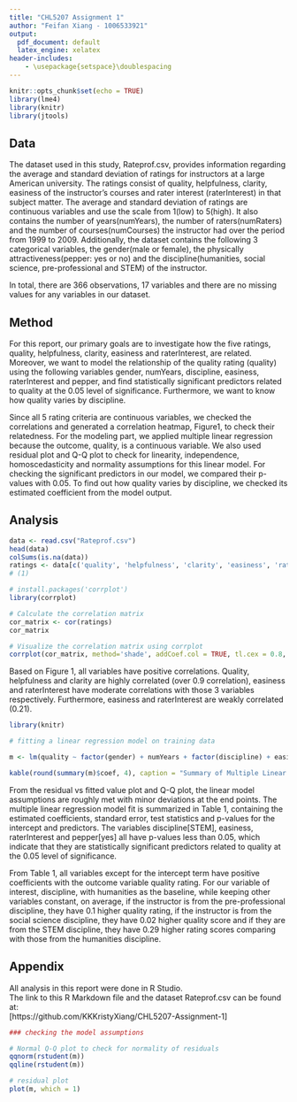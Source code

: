 ```yaml
---
title: "CHL5207 Assignment 1"
author: "Feifan Xiang - 1006533921"
output:
  pdf_document: default
  latex_engine: xelatex
header-includes:
    - \usepackage{setspace}\doublespacing
---
```


```r
knitr::opts_chunk$set(echo = TRUE)
library(lme4)
library(knitr)
library(jtools)
```

## Data

The dataset used in this study, Rateprof.csv, provides information regarding the average and standard deviation of ratings for instructors at a large American university. The ratings consist of quality, helpfulness, clarity, easiness of the instructor’s courses and rater interest (raterInterest) in that subject matter. The average and standard deviation of ratings are continuous variables and use the scale from 1(low) to 5(high). It also contains the number of years(numYears), the number of raters(numRaters) and the number of courses(numCourses) the instructor had over the period from 1999 to 2009. Additionally, the dataset contains the following 3 categorical variables, the gender(male or female), the physically attractiveness(pepper: yes or no) and the discipline(humanities, social science, pre-professional and STEM) of the instructor.

In total, there are 366 observations, 17 variables and there are no missing values for any variables in our dataset.


## Method
For this report, our primary goals are to investigate how the five ratings, quality, helpfulness, clarity, easiness and raterInterest, are related. Moreover, we want to model the relationship of the quality rating (quality) using the following variables gender, numYears, discipline, easiness, raterInterest and pepper, and find statistically significant predictors related to quality at the 0.05 level of significance. Furthermore, we want to know how quality varies by discipline.

Since all 5 rating criteria are continuous variables, we checked the correlations and generated a correlation heatmap, Figure1, to check their relatedness. For the modeling part, we applied multiple linear regression because the outcome, quality, is a continuous variable. We also used residual plot and Q-Q plot to check for linearity, independence, homoscedasticity and normality assumptions for this linear model. For checking the significant predictors in our model, we compared their p-values with 0.05. To find out how quality varies by discipline, we checked its estimated coefficient from the model output.


## Analysis



```r
data <- read.csv("Rateprof.csv")
head(data)
colSums(is.na(data))
ratings <- data[c('quality', 'helpfulness', 'clarity', 'easiness', 'raterInterest')]
# (1)

# install.packages('corrplot')
library(corrplot)

# Calculate the correlation matrix
cor_matrix <- cor(ratings)
cor_matrix
```


```r
# Visualize the correlation matrix using corrplot
corrplot(cor_matrix, method='shade', addCoef.col = TRUE, tl.cex = 0.8, mar=c(0,0,2,0), cex.main = 0.9, title = "Figure 1: The Correlation Matrix for Ratings")
```
Based on Figure 1, all variables have positive correlations. Quality, helpfulness and clarity are highly correlated (over 0.9 correlation), easiness and raterInterest have moderate correlations with those 3 variables respectively. Furthermore, easiness and raterInterest are weakly correlated (0.21). 


\newpage
```r

library(knitr)

# fitting a linear regression model on training data

m <- lm(quality ~ factor(gender) + numYears + factor(discipline) + easiness + raterInterest + factor(pepper), data = data)

kable(round(summary(m)$coef, 4), caption = "Summary of Multiple Linear Model Fit")

```

From the residual vs fitted value plot and Q-Q plot, the linear model assumptions are roughly met with minor deviations at the end points. The multiple linear regression model fit is summarized in Table 1, containing the estimated coefficients, standard error, test statistics and p-values for the intercept and predictors. The variables discipline[STEM], easiness, raterInterest and pepper[yes] all have p-values less than 0.05, which indicate that they are statistically significant predictors related to quality at the 0.05 level of significance.

From Table 1, all variables except for the intercept term have positive coefficients with the outcome variable quality rating. For our variable of interest, discipline, with humanities as the baseline, while keeping other variables constant, on average, if the instructor is from the pre-professional discipline, they have 0.1 higher quality rating, if the instructor is from the social science discipline, they have 0.02 higher quality score and if they are from the STEM discipline, they have 0.29 higher rating scores comparing with those from the humanities discipline.

## Appendix

All analysis in this report were done in R Studio. \
The link to this R Markdown file and the dataset Rateprof.csv can be found at:\
[https://github.com/KKKristyXiang/CHL5207-Assignment-1]

```r

### checking the model assumptions

# Normal Q-Q plot to check for normality of residuals
qqnorm(rstudent(m))
qqline(rstudent(m))

# residual plot
plot(m, which = 1)
```
